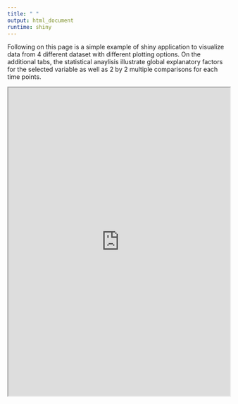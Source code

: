 ```yaml
---
title: " "
output: html_document
runtime: shiny
---
```

Following on this page is a simple example of shiny application to visualize data from 4 different dataset with different plotting options. On the additional tabs, the statistical anaylisis illustrate global explanatory factors for the selected variable as well as 2 by 2 multiple comparisons for each time points.

<iframe height="700" width="100%" src="https://shiny.atc-data.fr/"></iframe> 

